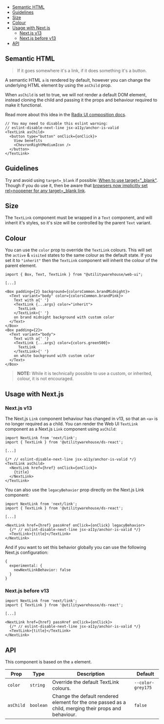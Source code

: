 


<Meta title="Components / TextLink" />

<DocsHeader
  componentName="TextLink"
  stories={Stories}
  figmaLink="https://www.figma.com/design/4FFYTLWJ2hQpj36JplQQUw/UW-Web-UI?node-id=6834-38146"
/>

<Canvas of={Stories.Workshop} sourceState="none" />

- [Semantic HTML](#semantic-html)
- [Guidelines](#guidelines)
- [Size](#size)
- [Colour](#colour)
- [Usage with Next.js](#usage-with-next.js)
  - [Next.js v13](#next.js-v13)
  - [Next.js before v13](#next.js-before-v13)
- [API](#api)

## Semantic HTML

> If it goes somewhere it's a link, if it does something it's a button.

A semantic HTML `a` is rendered by default, however you can change the
underlying HTML element by using the `asChild` prop.

When `asChild` is set to true, we will not render a default DOM element,
instead cloning the child and passing it the props and behaviour required to
make it functional.

Read more about this idea in the [Radix UI composition docs](https://www.radix-ui.com/primitives/docs/guides/composition).

```tsx
// You may need to disable this eslint warning:
// eslint-disable-next-line jsx-a11y/anchor-is-valid
<TextLink asChild>
  <button type="button" onClick={onClick}>
    View benefits
    <ChevronRightMediumIcon />
  </button>
</TextLink>
```

<Canvas of={Stories.AsButton} />

## Guidelines

Try and avoid using `target=_blank` if possible: [When to use target="\_blank"](https://css-tricks.com/use-target_blank/).
Though if you do use it, then be aware that [browsers now implicitly set rel=noopener for any target=\_blank link](https://mathiasbynens.github.io/rel-noopener/).

## Size

The `TextLink` component must be wrapped in a `Text` component, and will
inherit it's styles, so it's size will be controlled by the parent
`Text` variant.

## Colour

You can use the `color` prop to override the `TextLink` colours. This will set
the `active` & `visited` states to the same colour as the default state. If you
set it to `"inherit"` then the `TextLink` component will inherit the colour of
the parent element.

```tsx
import { Box, Text, TextLink } from "@utilitywarehouse/web-ui";

[...]

<Box padding={2} background={colorsCommon.brandMidnight}>
  <Text variant="body" color={colorsCommon.brandPink}>
    Text with a{' '}
    <TextLink {...args} color="inherit">
      TextLink
    </TextLink>{' '}
    on brand midnight background with custom color
  </Text>
</Box>
<Box padding={2}>
  <Text variant="body">
    Text with a{' '}
    <TextLink {...args} color={colors.green500}>
      TextLink
    </TextLink>{' '}
    on white background with custom color
  </Text>
</Box>
```

> **NOTE:** While it is technically possible to use a custom, or inherited,
> colour, it is not encouraged.

## Usage with Next.js

### Next.js v13

The Next.js `Link` component behaviour has changed in v13, so that an `<a>` is
no longer required as a child. You can render the Web UI `TextLink` component as a
Next.js `Link` component using `asChild`:

```tsx
import NextLink from 'next/link';
import { TextLink } from '@utilitywarehouse/ds-react';

[...]

{/* // eslint-disable-next-line jsx-a11y/anchor-is-valid */}
<TextLink asChild>
  <NextLink href={href} onClick={onClick}>
    {title}
  </NextLink>
</TextLink>
```

You can also use the `legacyBehavior` prop directly on the Next.js Link component:

```tsx
import NextLink from 'next/link';
import { TextLink } from '@utilitywarehouse/ds-react';

[...]

<NextLink href={href} passHref onClick={onClick} legacyBehavior>
  {/* // eslint-disable-next-line jsx-a11y/anchor-is-valid */}
  <TextLink>{title}</TextLink>
</NextLink>
```

And if you want to set this behavior globally you can use the following Next.js
configuration:

```
{
  experimental: {
    newNextLinkBehavior: false
  }
}
```

### Next.js before v13

```tsx
import NextLink from 'next/link';
import { TextLink } from '@utilitywarehouse/ds-react';

[...]

<NextLink href={href} passHref onClick={onClick}>
  {/* // eslint-disable-next-line jsx-a11y/anchor-is-valid */}
  <TextLink>{title}</TextLink>
</NextLink>
```

## API

This component is based on the `a` element.

| Prop      | Type      | Description                                                                                           | Default           |
| --------- | --------- | ----------------------------------------------------------------------------------------------------- | ----------------- |
| `color`   | `string`  | Override the default TextLink colours.                                                                | `--color-grey175` |
| `asChild` | `boolean` | Change the default rendered element for the one passed as a child, merging their props and behaviour. | `false`           |
